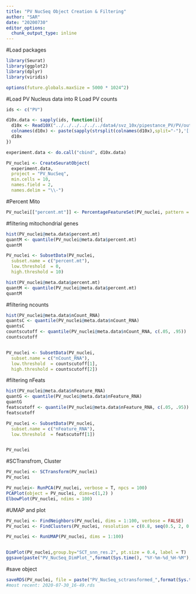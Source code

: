```yaml
---
title: "PV NucSeq Object Creation & Filtering"
author: "SAR"
date: "20200730"
editor_options: 
  chunk_output_type: inline
---
```

#Load packages
```r

library(Seurat)
library(ggplot2)
library(dplyr)
library(viridis)

options(future.globals.maxSize = 5000 * 1024^2)
```


#Load PV Nucleus data into R
Load PV counts
```r

ids <- c("PV")

d10x.data <- sapply(ids, function(i){
  d10x <- Read10X("../../../../../../data4/svz_10x/pipestance_PV/PV/outs/filtered_feature_bc_matrix/")
  colnames(d10x) <- paste(sapply(strsplit(colnames(d10x),split="-"),'[[',1L),i,sep="-")
  d10x
})

experiment.data <- do.call("cbind", d10x.data)

PV_nuclei <- CreateSeuratObject(
  experiment.data,
  project = "PV_NucSeq", 
  min.cells = 10,
  names.field = 2,
  names.delim = "\\-")
```

#Percent Mito
```r
PV_nuclei[["percent.mt"]] <- PercentageFeatureSet(PV_nuclei, pattern = "^mt-")
```


#filtering mitochondrial genes
```r

hist(PV_nuclei@meta.data$percent.mt)
quantM <- quantile(PV_nuclei@meta.data$percent.mt)
quantM

PV_nuclei <- SubsetData(PV_nuclei,
  subset.name = c("percent.mt"),
  low.threshold  = 0,
  high.threshold = 10)

hist(PV_nuclei@meta.data$percent.mt)
quantM <- quantile(PV_nuclei@meta.data$percent.mt)
quantM
```

#filtering ncounts
```r
hist(PV_nuclei@meta.data$nCount_RNA)
quantsC <- quantile(PV_nuclei@meta.data$nCount_RNA)
quantsC
countscutoff <- quantile(PV_nuclei@meta.data$nCount_RNA, c(.05, .95))
countscutoff


PV_nuclei <- SubsetData(PV_nuclei,
  subset.name = c("nCount_RNA"),
  low.threshold  = countscutoff[1],
  high.threshold = countscutoff[2])
```

#filtering nFeats
```r
hist(PV_nuclei@meta.data$nFeature_RNA)
quantG <- quantile(PV_nuclei@meta.data$nFeature_RNA)
quantG
featscutoff <- quantile(PV_nuclei@meta.data$nFeature_RNA, c(.05, .95))
featscutoff

PV_nuclei <- SubsetData(PV_nuclei,
  subset.name = c("nFeature_RNA"),
  low.threshold  = featscutoff[1])


PV_nuclei

```

#SCTransfrom, Cluster
```r

PV_nuclei <- SCTransform(PV_nuclei)
PV_nuclei

PV_nuclei<- RunPCA(PV_nuclei, verbose = T, npcs = 100)
PCAPlot(object = PV_nuclei, dims=c(1,2) )
ElbowPlot(PV_nuclei, ndims = 100)

```

#UMAP and plot
```r
PV_nuclei <- FindNeighbors(PV_nuclei, dims = 1:100, verbose = FALSE)
PV_nuclei <- FindClusters(PV_nuclei, resolution = c(0.8, seq(0.5, 2, 0.5)), verbose = FALSE)

PV_nuclei <- RunUMAP(PV_nuclei, dims = 1:100)


DimPlot(PV_nuclei,group.by="SCT_snn_res.2", pt.size = 0.4, label = T)
ggsave(paste("PV_NucSeq_DimPlot_",format(Sys.time(), "%Y-%m-%d_%H-%M"), ".png", sep = ""), width = 6, height = 4, units = "in", dpi=300)
```

#save object
```r
saveRDS(PV_nuclei, file = paste("PV_NucSeq_sctransformed_",format(Sys.time(), "%Y-%m-%d_%H-%M"), ".rds", sep = ""))
#most recent: 2020-07-30_16-49.rds
```

